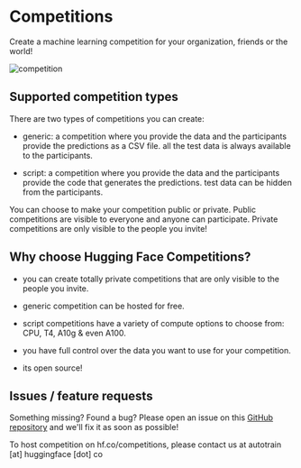 # Competitions

Create a machine learning competition for your organization, friends or the world!

![competition](https://github.com/abhishekkrthakur/public_images/blob/main/competition_page.png?raw=true)

## Supported competition types

There are two types of competitions you can create:

- generic: a competition where you provide the data and the participants provide the predictions as a CSV file. all the test data is always available to the participants.

- script: a competition where you provide the data and the participants provide the code that generates the predictions. test data can be hidden from the participants.

You can choose to make your competition public or private. Public competitions are visible to everyone and anyone can participate. Private competitions are only visible to the people you invite!

## Why choose Hugging Face Competitions?

- you can create totally private competitions that are only visible to the people you invite.

- generic competition can be hosted for free.

- script competitions have a variety of compute options to choose from: CPU, T4, A10g & even A100.

- you have full control over the data you want to use for your competition.

- its open source!


## Issues / feature requests

Something missing? Found a bug? Please open an issue on this [GitHub repository](https://github.com/huggingface/competitions) and we'll fix it as soon as possible!

To host competition on hf.co/competitions, please contact us at autotrain [at] huggingface [dot] co